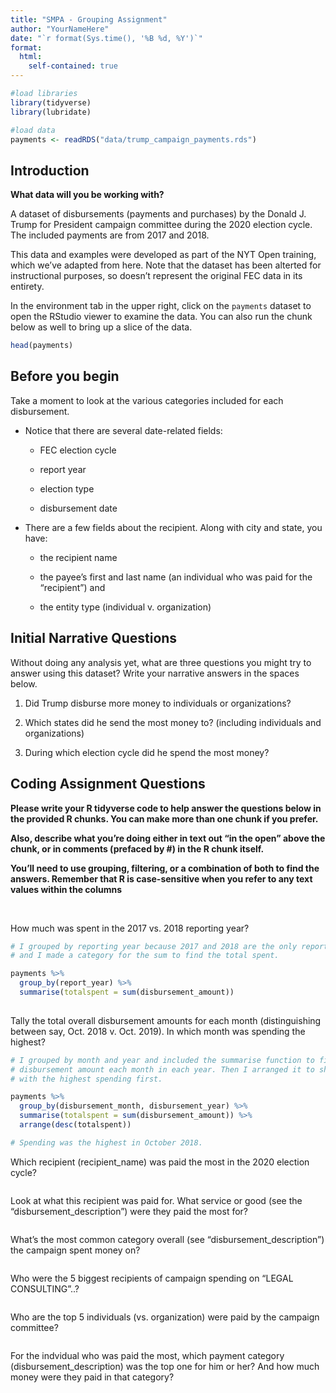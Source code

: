 ```yaml
---
title: "SMPA - Grouping Assignment"
author: "YourNameHere"
date: "`r format(Sys.time(), '%B %d, %Y')`"
format:
  html:
    self-contained: true
---
```


```r

#load libraries
library(tidyverse)
library(lubridate)

#load data
payments <- readRDS("data/trump_campaign_payments.rds")

```

## Introduction

**What data will you be working with?**

A dataset of disbursements (payments and purchases) by the Donald J. Trump for President campaign committee during the 2020 election cycle. The included payments are from 2017 and 2018.

This data and examples were developed as part of the NYT Open training, which we've adapted from here. Note that the dataset has been alterted for instructional purposes, so doesn't represent the original FEC data in its entirety.

In the environment tab in the upper right, click on the `payments` dataset to open the RStudio viewer to examine the data. You can also run the chunk below as well to bring up a slice of the data.

```r

head(payments)


```

## Before you begin

Take a moment to look at the various categories included for each disbursement.

-   Notice that there are several date-related fields:

    -   FEC election cycle

    -   report year

    -   election type

    -   disbursement date

-   There are a few fields about the recipient. Along with city and state, you have:

    -   the recipient name

    -   the payee's first and last name (an individual who was paid for the "recipient") and

    -   the entity type (individual v. organization)

## Initial Narrative Questions

Without doing any analysis yet, what are three questions you might try to answer using this dataset? Write your narrative answers in the spaces below.

1.  Did Trump disburse more money to individuals or organizations? 

2.  Which states did he send the most money to? (including individuals and organizations)

3.  During which election cycle did he spend the most money? 

## Coding Assignment Questions

**Please write your R tidyverse code to help answer the questions below in the provided R chunks. You can make more than one chunk if you prefer.**

**Also, describe what you're doing either in text out "in the open" above the chunk, or in comments (prefaced by #) in the R chunk itself.**

**You'll need to use grouping, filtering, or a combination of both to find the answers. Remember that R is case-sensitive when you refer to any text values within the columns**

<br>

How much was spent in the 2017 vs. 2018 reporting year?

```r

# I grouped by reporting year because 2017 and 2018 are the only reporting years,
# and I made a category for the sum to find the total spent. 

payments %>% 
  group_by(report_year) %>% 
  summarise(totalspent = sum(disbursement_amount))
  


```

Tally the total overall disbursement amounts for each month (distinguishing between say, Oct. 2018 v. Oct. 2019). In which month was spending the highest?

```r

# I grouped by month and year and included the summarise function to find the total
# disbursement amount each month in each year. Then I arranged it to show the month 
# with the highest spending first. 

payments %>% 
  group_by(disbursement_month, disbursement_year) %>% 
  summarise(totalspent = sum(disbursement_amount)) %>% 
  arrange(desc(totalspent))

# Spending was the highest in October 2018. 

```

Which recipient (recipient_name) was paid the most in the 2020 election cycle?

```r







```

Look at what this recipient was paid for. What service or good (see the "disbursement_description") were they paid the most for?

```r






```

What's the most common category overall (see "disbursement_description") the campaign spent money on?

```r






```

Who were the 5 biggest recipients of campaign spending on "LEGAL CONSULTING"..?

```r







```


Who are the top 5 individuals (vs. organization) were paid by the campaign committee?

```r







```


For the indvidual who was paid the most, which payment category (disbursement_description) was the top one for him or her? And how much money were they paid in that category?

```r







```
